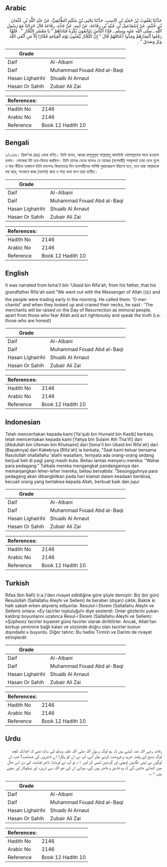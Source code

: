 ## Arabic


<div dir="rtl" lang="ar" style={{fontSize:'larger',backgroundColor:'#f8f9fa',padding:20}}>
حَدَّثَنَا يَعْقُوبُ بْنُ حُمَيْدِ بْنِ كَاسِبٍ، حَدَّثَنَا يَحْيَى بْنُ سُلَيْمٍ الطَّائِفِيُّ، عَنْ عَبْدِ اللَّهِ بْنِ عُثْمَانَ بْنِ خُثَيْمٍ، عَنْ إِسْمَاعِيلَ بْنِ عُبَيْدِ بْنِ رِفَاعَةَ، عَنْ أَبِيهِ، عَنْ جَدِّهِ، رِفَاعَةَ قَالَ خَرَجْنَا مَعَ رَسُولِ اللَّهِ ـ صلى الله عليه وسلم ـ فَإِذَا النَّاسُ يَتَبَايَعُونَ بُكْرَةً فَنَادَاهُمْ ‏"‏ يَا مَعْشَرَ التُّجَّارِ ‏"‏ ‏.‏ فَلَمَّا رَفَعُوا أَبْصَارَهُمْ وَمَدُّوا أَعْنَاقَهُمْ قَالَ ‏"‏ إِنَّ التُّجَّارَ يُبْعَثُونَ يَوْمَ الْقِيَامَةِ فُجَّارًا إِلاَّ مَنِ اتَّقَى اللَّهَ وَبَرَّ وَصَدَقَ ‏"‏ ‏.‏
</div>
<div style={{backgroundColor:'#f8f9fa',padding:20, marginBottom: 10}}><table> <thead> <tr> <th>Grade</th> <th></th> </tr> </thead> <tbody> <tr><td>Daif</td><td>Al-Albani</td></tr><tr><td>Daif</td><td>Muhammad Fouad Abd al-Baqi</td></tr><tr><td>Hasan Lighairihi</td><td>Shuaib Al Arnaut</td></tr><tr><td>Hasan Or Sahih</td><td>Zubair Ali Zai</td></tr></tbody></table><table> <thead> <tr> <th>References:</th> <th></th> </tr> </thead> <tbody><tr><td>Hadith No</td><td>2146</td></tr><tr><td>Arabic No</td><td>2146</td></tr><tr><td>Reference</td><td>Book 12 Hadith 10</td></tr></tbody></table></div>

## Bengali


<div dir="ltr" lang="bn" style={{fontSize:'larger',backgroundColor:'#f8f9fa',padding:20}}>
২/২১৪৬। রিফা‘আ (রাঃ) থেকে বর্ণিত। তিনি বলেন, আমরা রাসূলুল্লাহ সাল্লাল্লাহু আলাইহি ওয়াসাল্লামের সাথে রওয়ানা হলাম। লোকেরা উট ক্রয়-বিক্রয় করছিল। তিনি তাদের ডেকে বলেনঃ হে তাজের (ব্যবসায়ী) সম্প্রদায়! তারা চোখ তুলে ও ঘাড় উঁচিয়ে তাকালে তিনি বললেনঃ কিয়ামতের দিন ব্যবসায়ীদের পাপিষ্ঠ দুরাচাররূপে উঠানো হবে, তবে যারা আল্লাহকে ভয় করে, সৎভাবে কাজ (ব্যবসা) করে ও সত্য কথা বলে তারা ব্যতীত।
</div>
<div style={{backgroundColor:'#f8f9fa',padding:20, marginBottom: 10}}><table> <thead> <tr> <th>Grade</th> <th></th> </tr> </thead> <tbody> <tr><td>Daif</td><td>Al-Albani</td></tr><tr><td>Daif</td><td>Muhammad Fouad Abd al-Baqi</td></tr><tr><td>Hasan Lighairihi</td><td>Shuaib Al Arnaut</td></tr><tr><td>Hasan Or Sahih</td><td>Zubair Ali Zai</td></tr></tbody></table><table> <thead> <tr> <th>References:</th> <th></th> </tr> </thead> <tbody><tr><td>Hadith No</td><td>2146</td></tr><tr><td>Arabic No</td><td>2146</td></tr><tr><td>Reference</td><td>Book 12 Hadith 10</td></tr></tbody></table></div>

## English


<div dir="ltr" lang="en" style={{fontSize:'larger',backgroundColor:'#f8f9fa',padding:20}}>
It was narrated from Isma'il bin 'Ubaid bin Rifa'ah, from his father, that his grandfather Rifa'ah said:"We went out with the Messenger of Allah (ﷺ) and the people were trading early in the morning. He called them: 'O merchants!' and when they looked up and craned their necks, he said : 'The merchants will be raised on the Day of Resurrection as immoral people, apart from those who fear Allah and act righteously and speak the truth (i.e. those who are honest)
</div>
<div style={{backgroundColor:'#f8f9fa',padding:20, marginBottom: 10}}><table> <thead> <tr> <th>Grade</th> <th></th> </tr> </thead> <tbody> <tr><td>Daif</td><td>Al-Albani</td></tr><tr><td>Daif</td><td>Muhammad Fouad Abd al-Baqi</td></tr><tr><td>Hasan Lighairihi</td><td>Shuaib Al Arnaut</td></tr><tr><td>Hasan Or Sahih</td><td>Zubair Ali Zai</td></tr></tbody></table><table> <thead> <tr> <th>References:</th> <th></th> </tr> </thead> <tbody><tr><td>Hadith No</td><td>2146</td></tr><tr><td>Arabic No</td><td>2146</td></tr><tr><td>Reference</td><td>Book 12 Hadith 10</td></tr></tbody></table></div>

## Indonesian


<div dir="ltr" lang="id" style={{fontSize:'larger',backgroundColor:'#f8f9fa',padding:20}}>
Telah menceritakan kepada kami [Ya'qub bin Humaid bin Kasib] berkata, telah menceritakan kepada kami [Yahya bin Sulaim Ath Tha'ifi] dari [Abdullah bin Utsman bin Khutsaim] dari [Isma'il bin Ubaid bin Rifa'ah] dari [Bapaknya] dari Kakeknya [Rifa'ah] ia berkata, "Saat kami keluar bersama Rasulullah shallallahu 'alaihi wasallam, ternyata ada orang-orang sedang berjual beli di pagi yang masih buta. Beliau lantas menyeru mereka: "Wahai para pedagang." Tatkala mereka mengangkat pandangannya dan memanjangkan leher-leher mereka, beliau bersabda: "Sesungguhnya para pedagang akan dibangkitkan pada hari kiamat dalam keadaan berdosa, kecuali orang yang bertakwa kepada Allah, berbuat baik dan jujur
</div>
<div style={{backgroundColor:'#f8f9fa',padding:20, marginBottom: 10}}><table> <thead> <tr> <th>Grade</th> <th></th> </tr> </thead> <tbody> <tr><td>Daif</td><td>Al-Albani</td></tr><tr><td>Daif</td><td>Muhammad Fouad Abd al-Baqi</td></tr><tr><td>Hasan Lighairihi</td><td>Shuaib Al Arnaut</td></tr><tr><td>Hasan Or Sahih</td><td>Zubair Ali Zai</td></tr></tbody></table><table> <thead> <tr> <th>References:</th> <th></th> </tr> </thead> <tbody><tr><td>Hadith No</td><td>2146</td></tr><tr><td>Arabic No</td><td>2146</td></tr><tr><td>Reference</td><td>Book 12 Hadith 10</td></tr></tbody></table></div>

## Turkish


<div dir="ltr" lang="tr" style={{fontSize:'larger',backgroundColor:'#f8f9fa',padding:20}}>
Rıfaa (bin Rafi) (r.a.)'den rivayet edildiğine göre şöyle demiştir: Biz (bir gün) Resulullah (Sallallahu Aleyhi ve Sellem) ile beraber (dışarı) çıktık. Baktık ki halk sabah erken alışveriş ediyorlar. Resulul-i Ekrem (Sallallahu Aleyhi ve Sellem) onlara: «Ey tacirler topluluğu!» diye seslendi. Onlar gözlerini yukarı kaldırıp boyunlarını uzatınca Resul-i Ekrem (Sallallahu Aleyhi ve Sellem): «Şüphesiz tacirler kıyamet günü facirler olarak diriltilirler. Ancak, Allah'tan korkup yeminine bağlı kalan ve sözünde doğru olan tacirler bunun dışındadır.» buyurdu. Diğer tahric: Bu hadisi Tirmizi ve Darimi de rivayet etmişlerdir
</div>
<div style={{backgroundColor:'#f8f9fa',padding:20, marginBottom: 10}}><table> <thead> <tr> <th>Grade</th> <th></th> </tr> </thead> <tbody> <tr><td>Daif</td><td>Al-Albani</td></tr><tr><td>Daif</td><td>Muhammad Fouad Abd al-Baqi</td></tr><tr><td>Hasan Lighairihi</td><td>Shuaib Al Arnaut</td></tr><tr><td>Hasan Or Sahih</td><td>Zubair Ali Zai</td></tr></tbody></table><table> <thead> <tr> <th>References:</th> <th></th> </tr> </thead> <tbody><tr><td>Hadith No</td><td>2146</td></tr><tr><td>Arabic No</td><td>2146</td></tr><tr><td>Reference</td><td>Book 12 Hadith 10</td></tr></tbody></table></div>

## Urdu


<div dir="rtl" lang="ur" style={{fontSize:'larger',backgroundColor:'#f8f9fa',padding:20}}>
رفاعہ رضی اللہ عنہ کہتے ہیں کہ ہم لوگ رسول اللہ صلی اللہ علیہ وسلم کے ساتھ تھے کہ اچانک کچھ لوگ صبح کے وقت خرید و فروخت کرتے نظر آئے، آپ نے ان کو پکارا: اے تاجروں کی جماعت! جب ان لوگوں نے اپنی نگاہیں اونچی اور گردنیں لمبی کر لیں ۱؎ تو آپ نے فرمایا: تاجر قیامت کے دن اس حال میں اٹھائے جائیں گے کہ وہ فاسق و فاجر ہوں گے، سوائے ان کے جو اللہ سے ڈریں، اور نیکوکار اور سچے ہوں ۱؎۔
</div>
<div style={{backgroundColor:'#f8f9fa',padding:20, marginBottom: 10}}><table> <thead> <tr> <th>Grade</th> <th></th> </tr> </thead> <tbody> <tr><td>Daif</td><td>Al-Albani</td></tr><tr><td>Daif</td><td>Muhammad Fouad Abd al-Baqi</td></tr><tr><td>Hasan Lighairihi</td><td>Shuaib Al Arnaut</td></tr><tr><td>Hasan Or Sahih</td><td>Zubair Ali Zai</td></tr></tbody></table><table> <thead> <tr> <th>References:</th> <th></th> </tr> </thead> <tbody><tr><td>Hadith No</td><td>2146</td></tr><tr><td>Arabic No</td><td>2146</td></tr><tr><td>Reference</td><td>Book 12 Hadith 10</td></tr></tbody></table></div>